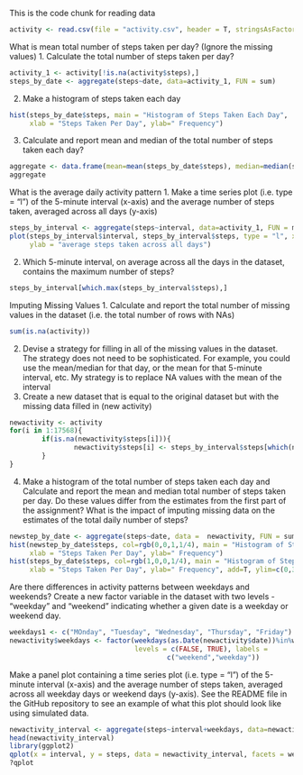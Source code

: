 This is the code chunk for reading data
```r
activity <- read.csv(file = "activity.csv", header = T, stringsAsFactors = F)
```

What is mean total number of steps taken per day? (Ignore the missing values)
1. Calculate the total number of steps taken per day?

```r
activity_1 <- activity[!is.na(activity$steps),]
steps_by_date <- aggregate(steps~date, data=activity_1, FUN = sum)
```

2. Make a histogram of steps taken each day

```r
hist(steps_by_date$steps, main = "Histogram of Steps Taken Each Day", 
     xlab = "Steps Taken Per Day", ylab=" Frequency")
```
3. Calculate and report mean and median of the total number of steps taken each day?

```r
aggregate <- data.frame(mean=mean(steps_by_date$steps), median=median(steps_by_date$steps))
aggregate
```

  What is the average daily activity pattern
1. Make a time series plot (i.e. type = "l") of the 5-minute interval (x-axis) 
   and the average number of steps taken, averaged across all days (y-axis)
```r
steps_by_interval <- aggregate(steps~interval, data=activity_1, FUN = mean)
plot(steps_by_interval$interval, steps_by_interval$steps, type = "l", xlab="5 minutes interval",
     ylab = "average steps taken across all days")
```

2. Which 5-minute interval, on average across all the days in the dataset, 
   contains the maximum number of steps?
   
```r
steps_by_interval[which.max(steps_by_interval$steps),]
```

Imputing Missing Values
1. Calculate and report the total number of missing values in the dataset 
(i.e. the total number of rows with NAs)
```r
sum(is.na(activity))
```
2. Devise a strategy for filling in all of the missing values in the dataset. 
   The strategy does not need to be sophisticated. For example, you could use 
   the mean/median for that day, or the mean for that 5-minute interval, etc.
   My strategy is to replace NA values with the mean of the interval
3. Create a new dataset that is equal to the original dataset but with the missing
   data filled in (new activity)
   
```r
newactivity <- activity
for(i in 1:17568){
        if(is.na(newactivity$steps[i])){
                newactivity$steps[i] <- steps_by_interval$steps[which(newactivity$interval[i]==steps_by_interval$interval)]
        }
}
```
4. Make a histogram of the total number of steps taken each day and Calculate 
   and report the mean and median total number of steps taken per day. 
   Do these values differ from the estimates from the first part of the
   assignment? What is the impact of imputing missing data on the estimates of 
   the total daily number of steps?
   
```r
newstep_by_date <- aggregate(steps~date, data =  newactivity, FUN = sum)
hist(newstep_by_date$steps, col=rgb(0,0,1,1/4), main = "Histogram of Steps Taken Each Day", 
     xlab = "Steps Taken Per Day", ylab=" Frequency")
hist(steps_by_date$steps, col=rgb(1,0,0,1/4), main = "Histogram of Steps Taken Each Day", 
     xlab = "Steps Taken Per Day", ylab=" Frequency", add=T, ylim=c(0,35))
```

Are there differences in activity patterns between weekdays and weekends?
Create a new factor variable in the dataset with two levels - "weekday" and "weekend" indicating whether a given date is a weekday or weekend day.

```r
weekdays1 <- c("MOnday", "Tuesday", "Wednesday", "Thursday", "Friday")
newactivity$weekdays <- factor(weekdays(as.Date(newactivity$date))%in%weekdays1, 
                               levels = c(FALSE, TRUE), labels =         
                                       c("weekend","weekday"))
```
Make a panel plot containing a time series plot (i.e. type = "l") of the 5-minute interval (x-axis) and the average number of steps taken, averaged across all weekday days or weekend days (y-axis). See the README file in the GitHub repository to see an example of what this plot should look like using simulated data.
```r
newactivity_interval <- aggregate(steps~interval+weekdays, data=newactivity, FUN = mean)
head(newactivity_interval)
library(ggplot2)
qplot(x = interval, y = steps, data = newactivity_interval, facets = weekdays~., geom=c("line"))
?qplot
```


